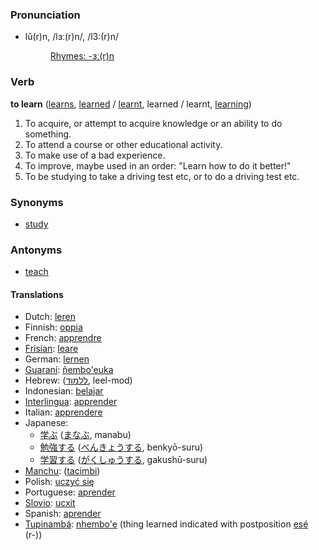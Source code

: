 ===Pronunciation===
*lû(r)n, /lɜː(r)n/, /l3:(r)n/
*:[[Rhymes:English:-ɜː(r)n|Rhymes: -ɜː(r)n]]

=== Verb ===
'''to learn''' ([[learns]], [[learned]] / [[learnt]], learned / learnt, [[learning]])

#To acquire, or attempt to acquire knowledge or an ability to do something.
#To attend a course or other educational activity.
#To make use of a bad experience.
#To improve, maybe used in an order: "Learn how to do it better!"
#To be studying to take a driving test etc, or to do a driving test etc.

=== Synonyms ===
*[[study]]

=== Antonyms ===
*[[teach]]

==== Translations ====
*Dutch: [[leren]]
*Finnish: [[oppia]]
*French: [[apprendre]]
*[[Frisian]]: [[leare]]
*German: [[lernen]]
*[[Guaraní]]: [[ñembo'euka]]
*Hebrew: ([[ללמוד]], leel-mod)
*Indonesian: [[ajar|belajar]]
*[[Interlingua]]: [[apprender]]
*Italian: [[apprendere]]
*Japanese:
** [[学ぶ]] ([[まなぶ]], manabu)
** [[勉強]]する ([[べんきょう]]する, benkyō-suru)
** [[学習]]する ([[がくしゅう]]する, gakushū-suru)
*[[Manchu]]: ([[tacimbi]])
*Polish: [[uczyć się]]
*Portuguese: [[aprender]]
*[[Slovio]]: [[ucxit]]
*Spanish: [[aprender]]
*[[Tupinambá]]: [[nhembo'e]] (thing learned indicated with postposition [[esé]] (r-))
